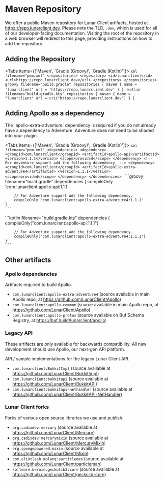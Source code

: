 
# Maven Repository

We offer a public Maven repository for Lunar Client artifacts, hosted at https://repo.lunarclient.dev. Please note the TLD, `.dev`, which is used for all of our developer-facing documentation.
Visiting the root of the repository in a web browser will redirect to this page, providing instructions on how to add the repository.

## Adding the Repository
 
<Tabs items={['Maven', 'Gradle (Groovy)', 'Gradle (Kotlin)']}>
  <Tab>
    ```xml filename="pom.xml"
    <repositories>
        <repository>
            <id>lunarclient</id>
            <url>https://repo.lunarclient.dev</url>
        </repository>
    </repositories>
    ```
  </Tab>
  <Tab>
    ```groovy filename="build.gradle"
    repositories {
        maven {
            name = 'lunarclient'
            url = 'https://repo.lunarclient.dev'
        }
    }
    ```
  </Tab>
  <Tab>
    ```kotlin filename="build.gradle.kts"
    repositories {
        maven {
            name = "lunarclient"
            url = uri("https://repo.lunarclient.dev")
        }
    }
    ```
  </Tab>
</Tabs>

## Adding Apollo as a dependency

<Callout type="warning" emoji="⚠️">
  The `apollo-extra-adventure` dependency is required if you do not already have a dependency to Adventure. Adventure does not need to be shaded into your plugin.
</Callout>

<Tabs items={['Maven', 'Gradle (Groovy)', 'Gradle (Kotlin)']}>
  <Tab>
    ```xml filename="pom.xml"
    <dependencies>
        <dependency>
            <groupId>com.lunarclient</groupId>
            <artifactId>apollo-api</artifactId>
            <version>1.1.1</version>
            <scope>provided</scope>
        </dependency>
        <!-- For Adventure support add the following dependency. -->
        <dependency>
            <groupId>com.lunarclient</groupId>
            <artifactId>apollo-extra-adventure4</artifactId>
            <version>1.1.1</version>
            <scope>provided</scope>
        </dependency>
    </dependencies>
    ```
  </Tab>
  <Tab>
    ```groovy filename="build.gradle"
    dependencies {
        compileOnly 'com.lunarclient:apollo-api:1.1.1'

        // For Adventure support add the following dependency.
        compileOnly 'com.lunarclient:apollo-extra-adventure4:1.1.1'
    }
    ```
  </Tab>
  <Tab>
    ```kotlin filename="build.gradle.kts"
    dependencies {
        compileOnly("com.lunarclient:apollo-api:1.1.1")

        // For Adventure support add the following dependency.
        compileOnly("com.lunarclient:apollo-extra-adventure4:1.1.1")
    }
    ```
  </Tab>
</Tabs>

## Other artifacts

### Apollo dependencies

Artifacts required to build Apollo.

- `com.lunarclient:apollo-extra-adventure4` (source available in main Apollo repo, at https://github.com/LunarClient/Apollo)
- `com.lunarclient:apollo-common` (source available in main Apollo repo, at https://github.com/LunarClient/Apollo)
- `com.lunarclient:apollo-protos` (source available on Buf Schema Registry, at https://buf.build/lunarclient/apollo)

### Legacy API

<Callout type="warning" emoji="⚠️">
  These artifacts are only available for backwards compatibility. All new development should use Apollo, our next-gen API platform.
</Callout>

API / sample implementations for the legacy Lunar Client API. 

- `com.lunarclient:BukkitImpl` (source available at https://github.com/LunarClient/BukkitImpl)
- `com.lunarclient:bukkitapi` (source available at https://github.com/LunarClient/BukkitAPI)
- `com.lunarclient:bukkitapi-nethandler` (source available at https://github.com/LunarClient/BukkitAPI-NetHandler)

### Lunar Client forks

Forks of various open source libraries we use and publish.

- `org.cadixdev:mercury` (source available at https://github.com/LunarClient/Mercury)
- `org.cadixdev:mercurymixin` (source available at https://github.com/LunarClient/MercuryMixin)
- `org.spongepowered:mixin` (source available at https://github.com/LunarClient/Mixin)
- `com.eliotlash.molang:particleman` (source available at https://github.com/LunarClient/particleman)
- `software.bernie.geckolib3:core` (source available at https://github.com/LunarClient/geckolib-core)
